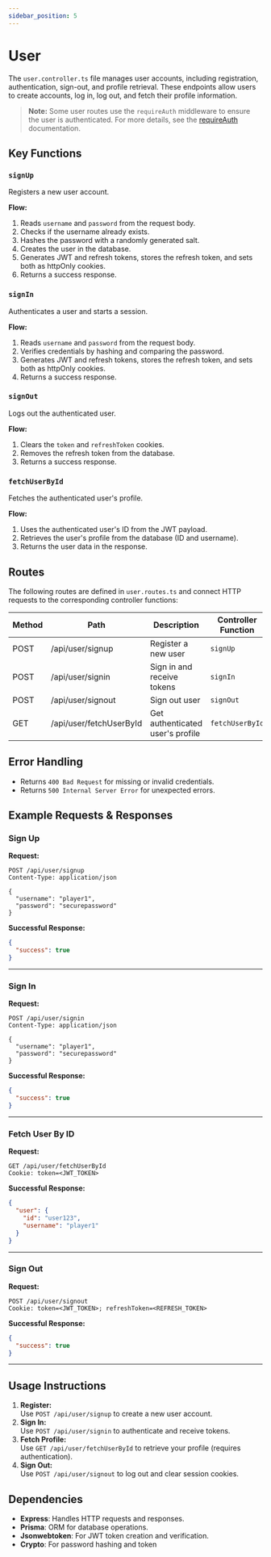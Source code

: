 ```yaml
---
sidebar_position: 5
---
```


# User

The `user.controller.ts` file manages user accounts, including registration, authentication, sign-out, and profile retrieval. These endpoints allow users to create accounts, log in, log out, and fetch their profile information.

> **Note:**
> Some user routes use the `requireAuth` middleware to ensure the user is authenticated.
> For more details, see the [requireAuth](../middleware/requireAuth) documentation.

## Key Functions

### `signUp`

Registers a new user account.

**Flow:**

1. Reads `username` and `password` from the request body.
2. Checks if the username already exists.
3. Hashes the password with a randomly generated salt.
4. Creates the user in the database.
5. Generates JWT and refresh tokens, stores the refresh token, and sets both as httpOnly cookies.
6. Returns a success response.

### `signIn`

Authenticates a user and starts a session.

**Flow:**

1. Reads `username` and `password` from the request body.
2. Verifies credentials by hashing and comparing the password.
3. Generates JWT and refresh tokens, stores the refresh token, and sets both as httpOnly cookies.
4. Returns a success response.

### `signOut`

Logs out the authenticated user.

**Flow:**

1. Clears the `token` and `refreshToken` cookies.
2. Removes the refresh token from the database.
3. Returns a success response.

### `fetchUserById`

Fetches the authenticated user's profile.

**Flow:**

1. Uses the authenticated user's ID from the JWT payload.
2. Retrieves the user's profile from the database (ID and username).
3. Returns the user data in the response.

## Routes

The following routes are defined in `user.routes.ts` and connect HTTP requests to the corresponding controller functions:

<table>
  <thead>
    <tr>
      <th>Method</th>
      <th>Path</th>
      <th>Description</th>
      <th>Controller Function</th>
      <th>Middleware</th>
    </tr>
  </thead>
  <tbody>
    <tr>
      <td>POST</td>
      <td>/api/user/signup</td>
      <td>Register a new user</td>
      <td>
        <code>signUp</code>
      </td>
      <td>-</td>
    </tr>
    <tr>
      <td>POST</td>
      <td>/api/user/signin</td>
      <td>Sign in and receive tokens</td>
      <td>
        <code>signIn</code>
      </td>
      <td>-</td>
    </tr>
    <tr>
      <td>POST</td>
      <td>/api/user/signout</td>
      <td>Sign out user</td>
      <td>
        <code>signOut</code>
      </td>
      <td>
        <code>requireAuth</code>
      </td>
    </tr>
    <tr>
      <td>GET</td>
      <td>/api/user/fetchUserById</td>
      <td>Get authenticated user's profile</td>
      <td>
        <code>fetchUserById</code>
      </td>
      <td>
        <code>requireAuth</code>
      </td>
    </tr>
  </tbody>
</table>

## Error Handling

- Returns `400 Bad Request` for missing or invalid credentials.
- Returns `500 Internal Server Error` for unexpected errors.

## Example Requests & Responses

### Sign Up

**Request:**

```http
POST /api/user/signup
Content-Type: application/json

{
  "username": "player1",
  "password": "securepassword"
}
```

**Successful Response:**

```json
{
  "success": true
}
```

---

### Sign In

**Request:**

```http
POST /api/user/signin
Content-Type: application/json

{
  "username": "player1",
  "password": "securepassword"
}
```

**Successful Response:**

```json
{
  "success": true
}
```

---

### Fetch User By ID

**Request:**

```http
GET /api/user/fetchUserById
Cookie: token=<JWT_TOKEN>
```

**Successful Response:**

```json
{
  "user": {
    "id": "user123",
    "username": "player1"
  }
}
```

---

### Sign Out

**Request:**

```http
POST /api/user/signout
Cookie: token=<JWT_TOKEN>; refreshToken=<REFRESH_TOKEN>
```

**Successful Response:**

```json
{
  "success": true
}
```

---

## Usage Instructions

1. **Register:**  
   Use `POST /api/user/signup` to create a new user account.
2. **Sign In:**  
   Use `POST /api/user/signin` to authenticate and receive tokens.
3. **Fetch Profile:**  
   Use `GET /api/user/fetchUserById` to retrieve your profile (requires authentication).
4. **Sign Out:**  
   Use `POST /api/user/signout` to log out and clear session cookies.

## Dependencies

- **Express**: Handles HTTP requests and responses.
- **Prisma**: ORM for database operations.
- **Jsonwebtoken**: For JWT token creation and verification.
- **Crypto**: For password hashing and token
